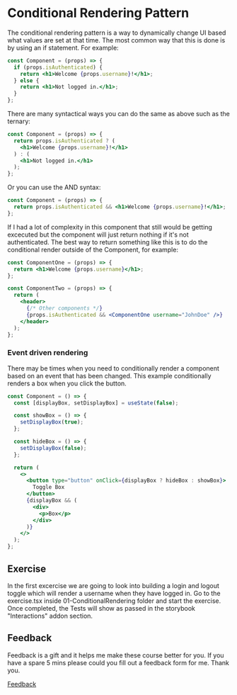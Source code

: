 
<Meta title="Lessons/01 - Conditional Rendering Pattern/01-Lesson" />

# Conditional Rendering Pattern

The conditional rendering pattern is a way to dynamically change UI based what values are set at that time. The most common way that this is done is by using an if statement. For example:

```jsx
const Component = (props) => {
  if (props.isAuthenticated) {
    return <h1>Welcome {props.username}!</h1>;
  } else {
    return <h1>Not logged in.</h1>;
  }
};
```

There are many syntactical ways you can do the same as above such as the ternary:

```jsx
const Component = (props) => {
  return props.isAuthenticated ? (
    <h1>Welcome {props.username}!</h1>
  ) : (
    <h1>Not logged in.</h1>
  );
};
```

Or you can use the AND syntax:

```jsx
const Component = (props) => {
  return props.isAuthenticated && <h1>Welcome {props.username}!</h1>;
};
```

If I had a lot of complexity in this component that still would be getting excecuted but the component will just return nothing if it's not authenticated. The best way to return something like this is to do the conditional render outside of the Component, for example:

```jsx
const ComponentOne = (props) => {
  return <h1>Welcome {props.username}</h1>;
};

const ComponentTwo = (props) => {
  return (
    <header>
      {/* Other components */}
      {props.isAuthenticated && <ComponentOne username="JohnDoe" />}
    </header>
  );
};
```

### Event driven rendering

There may be times when you need to conditionally render a component based on an event that has been changed. This example conditionally renders a box when you click the button.

```jsx
const Component = () => {
  const [displayBox, setDisplayBox] = useState(false);

  const showBox = () => {
    setDisplayBox(true);
  };

  const hideBox = () => {
    setDisplayBox(false);
  };

  return (
    <>
      <button type="button" onClick={displayBox ? hideBox : showBox}>
        Toggle Box
      </button>
      {displayBox && (
        <div>
          <p>Box</p>
        </div>
      )}
    </>
  );
};
```

## Exercise

In the first excercise we are going to look into building a login and logout toggle which will render a username when they have logged in. Go to the exercise.tsx inside 01-ConditionalRendering folder and start the exercise. Once completed, the Tests will show as passed in the storybook "Interactions" addon section.

## Feedback

Feedback is a gift and it helps me make these course better for you. If you have a spare 5 mins please could you fill out a feedback form for me. Thank you.

[Feedback](https://forms.gle/r28k2wchCLBfpvX27)
